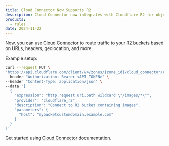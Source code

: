 ```yaml
---
title: Cloud Connector Now Supports R2
description: Cloud Connector now integrates with Cloudflare R2 for object storage.
products:
  - rules
date: 2024-11-22
---
```


Now, you can use [Cloud Connector](/rules/cloud-connector/) to route traffic to your [R2 buckets](/r2/) based on URLs, headers, geolocation, and more.

Example setup:

```bash
curl --request PUT \
"https://api.cloudflare.com/client/v4/zones/{zone_id}/cloud_connector/rules" \
--header "Authorization: Bearer <API_TOKEN>" \
--header "Content-Type: application/json" \
--data '[
  {
    "expression": "http.request.uri.path wildcard \"/images/*\"",
    "provider": "cloudflare_r2",
    "description": "Connect to R2 bucket containing images",
    "parameters": {
      "host": "mybucketcustomdomain.example.com"
    }
  }
]'
```

Get started using [Cloud Connector](/rules/cloud-connector/) documentation.
